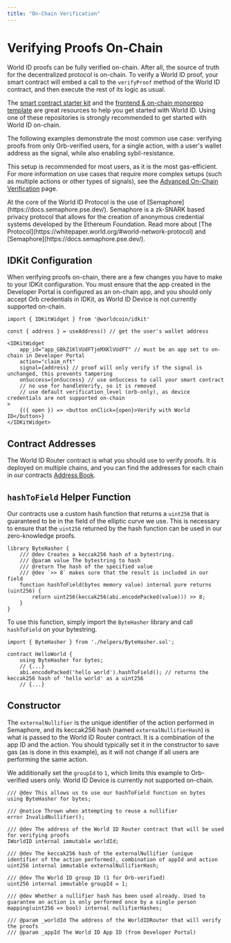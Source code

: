 ```yaml
---
title: "On-Chain Verification"
---
```


# Verifying Proofs On-Chain

World ID proofs can be fully verified on-chain. After all, the source of truth for the decentralized protocol is on-chain. To verify a World ID proof, your smart contract will embed a call to the `verifyProof` method of the World ID contract, and then execute the rest of its logic as usual.

The [smart contract starter kit](https://github.com/worldcoin/world-id-onchain-template) and the [frontend & on-chain monorepo template](https://github.com/worldcoin/world-id-onchain-template) are great resources to help you get started with World ID.
Using one of these repositories is strongly recommended to get started with World ID on-chain.

The following examples demonstrate the most common use case: verifying proofs from only Orb-verified users, for a single action, with a user's wallet address as the signal, while also enabling sybil-resistance.

This setup is recommended for most users, as it is the most gas-efficient. For more information on use cases that require more complex setups (such as multiple actions or other types of signals), see the [Advanced On-Chain Verification](/world-id/id/on-chain) page.

<Note>
At the core of the World ID Protocol is the use of [Semaphore](https://docs.semaphore.pse.dev/). Semaphore is a zk-SNARK based privacy protocol that allows for the creation of anonymous credential systems developed by the Ethereum Foundation. Read more about [The Protocol](https://whitepaper.world.org/#world-network-protocol) and [Semaphore](https://docs.semaphore.pse.dev/).
</Note>

## IDKit Configuration

When verifying proofs on-chain, there are a few changes you have to make to your IDKit configuration. You must ensure that the app created in the Developer Portal is configured as an on-chain app, and you should only accept Orb credentials in IDKit, as World ID Device is not currently supported on-chain.

```tsx
import { IDKitWidget } from '@worldcoin/idkit'

const { address } = useAddress() // get the user's wallet address

<IDKitWidget
    app_id="app_GBkZ1KlVUdFTjeMXKlVUdFT" // must be an app set to on-chain in Developer Portal
    action="claim_nft"
    signal={address} // proof will only verify if the signal is unchanged, this prevents tampering
    onSuccess={onSuccess} // use onSuccess to call your smart contract
    // no use for handleVerify, so it is removed
    // use default verification_level (orb-only), as device credentials are not supported on-chain
>
    {({ open }) => <button onClick={open}>Verify with World ID</button>}
</IDKitWidget>
```

## Contract Addresses

The World ID Router contract is what you should use to verify proofs. It is deployed on multiple chains, and you can find the addresses for each chain in our contracts [Address Book](/world-id/reference/address-book).

## `hashToField` Helper Function

Our contracts use a custom hash function that returns a `uint256` that is guaranteed to be in the field of the elliptic curve we use. This is necessary to ensure that the `uint256` returned by the hash function can be used in our zero-knowledge proofs.

```solidity
library ByteHasher {
	/// @dev Creates a keccak256 hash of a bytestring.
	/// @param value The bytestring to hash
	/// @return The hash of the specified value
	/// @dev `>> 8` makes sure that the result is included in our field
	function hashToField(bytes memory value) internal pure returns (uint256) {
		return uint256(keccak256(abi.encodePacked(value))) >> 8;
	}
}
```

To use this function, simply import the `ByteHasher` library and call `hashToField` on your bytestring.

```solidity
import { ByteHasher } from './helpers/ByteHasher.sol';

contract HelloWorld {
	using ByteHasher for bytes;
	// {...}
	abi.encodePacked('hello world').hashToField(); // returns the keccak256 hash of 'hello world' as a uint256
	// {...}
```

## Constructor

The `externalNullifier` is the unique identifier of the action performed in Semaphore, and its keccak256 hash (named `externalNullifierHash`) is what is passed to the World ID Router contract. It is a combination of the app ID and the action.
You should typically set it in the constructor to save gas (as is done in this example), as it will not change if all users are performing the same action.

We additionally set the `groupId` to `1`, which limits this example to Orb-verified users only. World ID Device is currently not supported on-chain.

```solidity
/// @dev This allows us to use our hashToField function on bytes
using ByteHasher for bytes;

/// @notice Thrown when attempting to reuse a nullifier
error InvalidNullifier();

/// @dev The address of the World ID Router contract that will be used for verifying proofs
IWorldID internal immutable worldId;

/// @dev The keccak256 hash of the externalNullifier (unique identifier of the action performed), combination of appId and action
uint256 internal immutable externalNullifierHash;

/// @dev The World ID group ID (1 for Orb-verified)
uint256 internal immutable groupId = 1;

/// @dev Whether a nullifier hash has been used already. Used to guarantee an action is only performed once by a single person
mapping(uint256 => bool) internal nullifierHashes;

/// @param _worldId The address of the WorldIDRouter that will verify the proofs
/// @param _appId The World ID App ID (from Developer Portal)
```